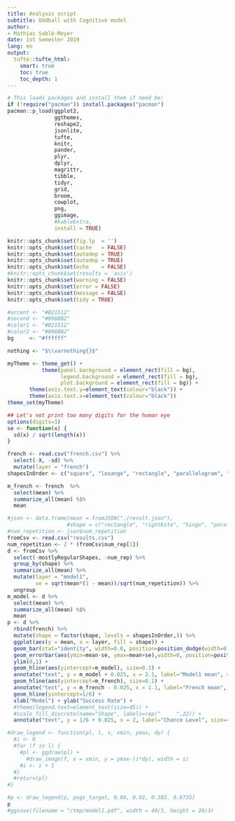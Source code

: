 ```yaml
---
title: Analysis script
subtitle: Oddball with Cognitive model
author:
- Mathias Sablé-Meyer
date: 1st Semester 2019
lang: en
output:
  tufte::tufte_html:
    smart: true
    toc: true
    toc_depth: 1
---
```


```r
# This loads packages and install them if need be:
if (!require("pacman")) install.packages("pacman")
pacman::p_load(ggplot2,
               ggthemes,
               reshape2,
               jsonlite,
               tufte,
               knitr,
               pander,
               plyr,
               dplyr,
               magrittr,
               tibble,
               tidyr,
               grid,
               broom,
               cowplot,
               png,
               ggimage,
               #kableExtra,
               install = TRUE)

knitr::opts_chunk$set(fig.lp  = '')
knitr::opts_chunk$set(cache   = FALSE)
knitr::opts_chunk$set(autodep = TRUE)
knitr::opts_chunk$set(autodep = TRUE)
knitr::opts_chunk$set(echo    = FALSE)
#knitr::opts_chunk$set(results = 'asis')
knitr::opts_chunk$set(warning = FALSE)
knitr::opts_chunk$set(error = FALSE)
knitr::opts_chunk$set(message = FALSE)
knitr::opts_chunk$set(tidy = TRUE)

#accent <- "#B21512"
#second <- "#096BB2"
#color1 <- "#B21512"
#color2 <- "#096BB2"
bg     <- "#ffffff"

nothing <- "$\\varnothing{}$"

myTheme <- theme_get() +
           theme(panel.background = element_rect(fill = bg),
                 legend.background = element_rect(fill = bg),
                 plot.background = element_rect(fill = bg)) +
	   theme(axis.text.y=element_text(colour="black")) +
	   theme(axis.text.x=element_text(colour="black"))
theme_set(myTheme)

## Let's not print too many digits for the human eye
options(digits=3)
se <- function(x) {
  sd(x) / sqrt(length(x))
}
```

```r
french <- read.csv("french.csv") %>%
  select(-X, -sd) %>%
  mutate(layer = "french")
shapesInOrder <- c("square", "losange", "rectangle", "parallelogram", "isoTrapezoid", "trapezoid", "rightKite", "kite", "hinge", "rustedHinge", "random", "catOrBird", "train")
```

```r
m_french <- french  %>%
  select(mean) %>%
  summarize_all(mean) %$%
  mean

#json <- data.frame(mean = fromJSON("./result.json"),
                   #shape = c("rectangle", "rightKite", "hinge", "parallelogram", "kite", "rustedHinge", "isoTrapezoid", "trapezoid", "random", "square", "losange"))
#num_repetition <- json$num_repetition
fromCsv <- read.csv("results.csv")
num_repetition <- 2 * (fromCsv$num_rep[1])
d <- fromCsv %>%
  select(-mostlyRegularShapes, -num_rep) %>%
  group_by(shape) %>%
  summarize_all(mean) %>%
  mutate(layer = "model1",
         se = sqrt(mean*(1 - mean))/sqrt(num_repetition)) %>%
  ungroup
m_model <- d %>%
  select(mean) %>%
  summarize_all(mean) %$%
  mean
p <- d %>%
  rbind(french) %>%
  mutate(shape = factor(shape, levels = shapesInOrder,)) %>%
  ggplot(aes(y = mean, x = layer, fill = shape)) +
  geom_bar(stat="identity", width=0.8, position=position_dodge(width=0.8)) +
  geom_errorbar(aes(ymin=mean-se, ymax=mean+se),width=0, position=position_dodge(width=0.8)) +
  ylim(0,1) +
  geom_hline(aes(yintercept=m_model), size=0.1) +
  annotate("text", y = m_model + 0.025, x = 2.1, label="Model1 mean", size=4.3) +
  geom_hline(aes(yintercept=m_french), size=0.1) +
  annotate("text", y = m_french - 0.025, x = 1.1, label="French mean", size=4.3) +
  geom_hline(yintercept=1/6) +
  xlab("Model") + ylab("Success Rate") +
  #theme(legend.text=element_text(size=45)) +
  #scale_fill_discrete(name="Shape", labels=rep("     ",22)) +
  annotate("text", y = 1/6 + 0.025, x = 2, label="Chance Level", size=4.3)

#draw_legend <- function(pl, l, s, xmin, ymax, dy) {
  #i <- 0
  #for (f in l) {
    #pl <- ggdraw(pl) +
      #draw_image(f, x = xmin, y = ymax-(i*dy), width = s)
    #i <- i + 1
  #} 
  #return(pl)
#}

#p <- draw_legend(p, pngs_target, 0.04, 0.92, 0.385, 0.0735)
p 
#ggsave(filename = "/tmp/model1.pdf", width = 40/3, height = 20/3)
```

